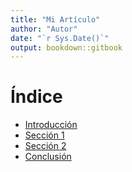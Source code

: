 ```yaml
---
title: "Mi Artículo"
author: "Autor"
date: "`r Sys.Date()`"
output: bookdown::gitbook
---
```


# Índice

- [Introducción](01-introduccion.html)
- [Sección 1](02-seccion-1.html)
- [Sección 2](03-seccion-2.html)
- [Conclusión](04-conclusion.html)